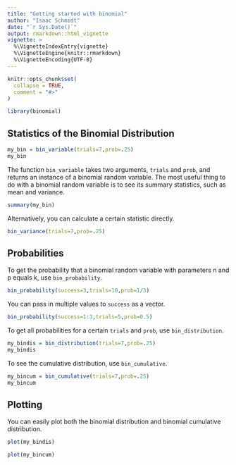 ```yaml
---
title: "Getting started with binomial"
author: "Isaac Schmidt"
date: "`r Sys.Date()`"
output: rmarkdown::html_vignette
vignette: >
  %\VignetteIndexEntry{vignette}
  %\VignetteEngine{knitr::rmarkdown}
  %\VignetteEncoding{UTF-8}
---
```


```r
knitr::opts_chunk$set(
  collapse = TRUE,
  comment = "#>"
)
```

```r
library(binomial)
```

## Statistics of the Binomial Distribution

```r
my_bin = bin_variable(trials=7,prob=.25)
my_bin
```

The function `bin_variable` takes two arguments, `trials` and `prob`, and returns an instance of a binomial random variable. The most useful thing to do with a binomial random variable is to see its summary statistics, such as mean and variance.

```r
summary(my_bin)
```

Alternatively, you can calculate a certain statistic directly.

```r
bin_variance(trials=7,prob=.25)
```

## Probabilities

To get the probability that a binomial random variable with parameters n and p equals k, use `bin_probability`.

```r
bin_probability(success=3,trials=10,prob=1/3)
```

You can pass in multiple values to `success` as a vector.

```r
bin_probability(success=1:3,trials=5,prob=0.5)
```

To get all probabilities for a certain `trials` and `prob`, use `bin_distribution`.

```r
my_bindis = bin_distribution(trials=7,prob=.25)
my_bindis
```

To see the cumulative distribution, use `bin_cumulative`.

```r
my_bincum = bin_cumulative(trials=7,prob=.25)
my_bincum
```

## Plotting

You can easily plot both the binomial distribution and binomial cumulative distribution.

```r
plot(my_bindis)
```

```r
plot(my_bincum)
```

